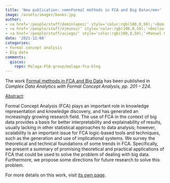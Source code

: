 ```yaml
---
title: 'New publication: <em>Formal methods in FCA and Big Data</em>'
image: /assets/images/books.jpg
author:
- <a href='/people/staff/dominlopez/' style='color:rgb(100,0,50);'>Domingo López Rodríguez</a>
- <a href='/people/staff/ejmunoz/' style='color:rgb(100,0,50);'>Emilio Muñoz Velasco</a>
- <a href='/people/staff/aciego/' style='color:rgb(100,0,50);'>Manuel Ojeda Aciego</a>
date: '2021-12-08'
categories:
- Formal concept analysis
- Big data
comments:
  giscus:
    repo: Malaga-FCA-group/malaga-fca-blog
---
```


The work <u>Formal methods in FCA and Big Data</u> has been published in <em>Complex Data Analytics with Formal Concept Analysis, <em>pp. 201 -- 224</em></em>.

<u>Abstract</u>:



Formal Concept Analysis (FCA) plays an important role in knowledge representation and knowledge discovery, and has generated an increasingly growing research field. The use of FCA in the context of big data provides a basis for better interpretability and explainability of results, usually lacking in other statistical approaches to data analysis; however, scalability is an important issue for FCA logic-based tools and techniques, such as the generation and use of implicational systems. We survey the theoretical and technical foundations of some trends in FCA. Specifically, we present a summary of promising theoretical and practical applications of FCA that could be used to solve the problem of dealing with big data. Furthermore, we propose some directions for future research to solve this problem.




For more details on this work, visit <a href='/publications/books/2021-complexfca'>its own page</a>.
